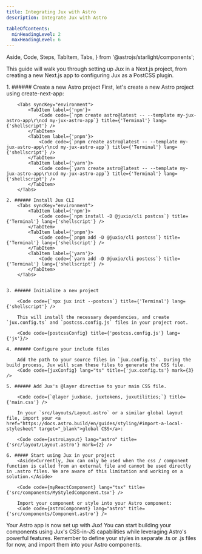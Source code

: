 ```yaml
---
title: Integrating Jux with Astro
description: Integrate Jux with Astro

tableOfContents:
  minHeadingLevel: 2
  maxHeadingLevel: 6
---
```


  Aside,
  Code,
  Steps,
  TabItem,
  Tabs,
} from '@astrojs/starlight/components';


This guide will walk you through setting up Jux in a Next.js project, from creating a new Next.js app to configuring Jux as a PostCSS plugin.

<Steps>
    1. ###### Create a new Astro project
        First, let's create a new Astro project using create-next-app:

        <Tabs syncKey="environment">
            <TabItem label={'npm'}>
                <Code code={`npm create astro@latest -- --template my-jux-astro-app\r\ncd my-jux-astro-app`} title={'Terminal'} lang={'shellscript'} />
            </TabItem>
            <TabItem label={'pnpm'}>
                <Code code={`pnpm create astro@latest -- --template my-jux-astro-app\r\ncd my-jux-astro-app`} title={'Terminal'} lang={'shellscript'} />
            </TabItem>
            <TabItem label={'yarn'}>
                <Code code={`yarn create astro@latest -- --template my-jux-astro-app\r\ncd my-jux-astro-app`} title={'Terminal'} lang={'shellscript'} />
            </TabItem>
        </Tabs>

    2. ###### Install Jux CLI
        <Tabs syncKey="environment">
            <TabItem label={'npm'}>
                <Code code={`npm install -D @juxio/cli postcss`} title={'Terminal'} lang={'shellscript'} />
            </TabItem>
            <TabItem label={'pnpm'}>
                <Code code={`pnpm add -D @juxio/cli postcss`} title={'Terminal'} lang={'shellscript'} />
            </TabItem>
            <TabItem label={'yarn'}>
                <Code code={`yarn add -D @juxio/cli postcss`} title={'Terminal'} lang={'shellscript'} />
            </TabItem>
        </Tabs>


    3. ###### Initialize a new project

        <Code code={`npx jux init --postcss`} title={'Terminal'} lang={'shellscript'} />

        This will install the necessary dependencies, and create `jux.config.ts` and `postcss.config.js` files in your project root.

        <Code code={postcssConfig} title={'postcss.config.js'} lang={'js'}/>

    4. ###### Configure your include files

        Add the path to your source files in `jux.config.ts`. During the build process, Jux will scan these files to generate the CSS file.
        <Code code={juxConfig} lang="ts" title={'jux.config.ts'} mark={3} />

    5. ###### Add Jux's @layer directive to your main CSS file.

        <Code code={`@layer juxbase, juxtokens, juxutilities;`} title={'main.css'} />

        In your `src/layouts/Layout.astro` or a similar global layout file, import your <a href="https://docs.astro.build/en/guides/styling/#import-a-local-stylesheet" target="_blank">global CSS</a>:

        <Code code={astroLayout} lang="astro" title={'src/layout/Layout.astro'} mark={2} />

    6. ##### Start using Jux in your project
        <Aside>Currently, Jux can only be used when the css / component function is called from an external file and cannot be used directly in .astro files. We are aware of this limitation and working on a solution.</Aside>

        <Code code={myReactComponent} lang="tsx" title={'src/components/MyStyledComponent.tsx'} />

        Import your component or style into your Astro component:
        <Code code={astroComponent} lang="astro" title={'src/components/Component.astro'} />

</Steps>

Your Astro app is now set up with Jux! You can start building your components using Jux's CSS-in-JS capabilities while leveraging Astro's powerful features. Remember to define your styles in separate .ts or .js files for now, and import them into your Astro components.
